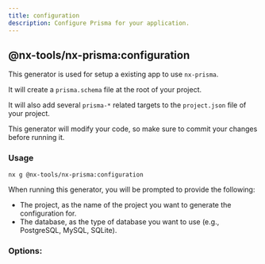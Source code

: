 ```yaml
---
title: configuration
description: Configure Prisma for your application.
---
```


## @nx-tools/nx-prisma:configuration

This generator is used for setup a existing app to use `nx-prisma`.

It will create a `prisma.schema` file at the root of your project.

It will also add several `prisma-*` related targets to the `project.json` file of your project.

<Callout title="Your code will be modified!" type="error">
    This generator will modify your code, so make sure to commit your changes before running it.
</Callout>

### Usage

```bash
nx g @nx-tools/nx-prisma:configuration
```

When running this generator, you will be prompted to provide the following:

- The project, as the name of the project you want to generate the configuration for.
- The database, as the type of database you want to use (e.g., PostgreSQL, MySQL, SQLite).

### Options:

<AutoTypeTable path="../../packages/nx-prisma/src/generators/configuration/schema.d.ts" name="ConfigurationGeneratorSchema" />
